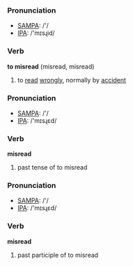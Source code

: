 === Pronunciation ===
*[[w:SAMPA|SAMPA]]: /'/
*[[w:IPA|IPA]]: /'mɪsɻid/

=== Verb ===

'''to misread''' (misread, misread)

# to [[read]] [[wrongly]], normally by [[accident]]

=== Pronunciation ===
*[[w:SAMPA|SAMPA]]: /'/
*[[w:IPA|IPA]]: /'mɪsɻεd/

=== Verb ===

'''misread'''

# past tense of to misread

=== Pronunciation ===
*[[w:SAMPA|SAMPA]]: /'/
*[[w:IPA|IPA]]: /'mɪsɻεd/

=== Verb ===

'''misread'''

# past participle of to misread